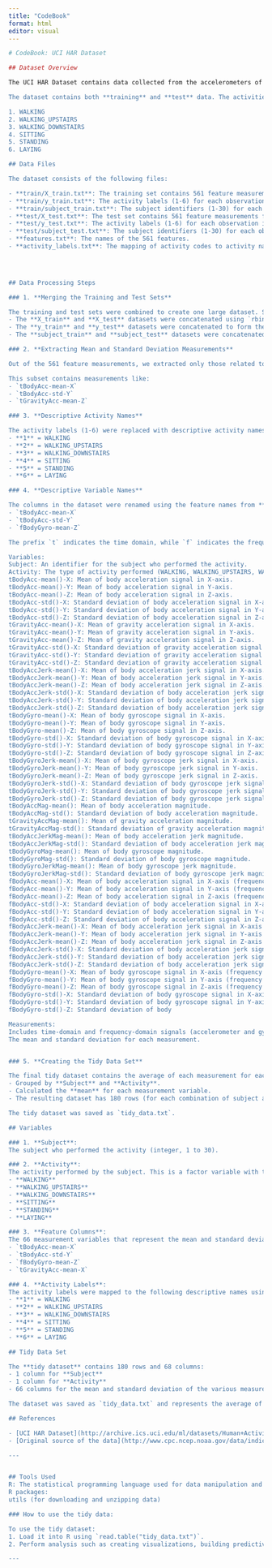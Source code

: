 ---
title: "CodeBook"
format: html
editor: visual
---

```{r}
# CodeBook: UCI HAR Dataset

## Dataset Overview

The UCI HAR Dataset contains data collected from the accelerometers of the Samsung Galaxy S smartphone. The data was gathered to recognize activities using the smartphone's sensors. It includes sensor measurements from 30 subjects performing 6 different activities, and it is used to classify the types of activities performed.

The dataset contains both **training** and **test** data. The activities that were recorded are:

1. WALKING
2. WALKING_UPSTAIRS
3. WALKING_DOWNSTAIRS
4. SITTING
5. STANDING
6. LAYING

## Data Files

The dataset consists of the following files:

- **train/X_train.txt**: The training set contains 561 feature measurements for each observation.
- **train/y_train.txt**: The activity labels (1-6) for each observation in the training set.
- **train/subject_train.txt**: The subject identifiers (1-30) for each observation in the training set.
- **test/X_test.txt**: The test set contains 561 feature measurements for each observation.
- **test/y_test.txt**: The activity labels (1-6) for each observation in the test set.
- **test/subject_test.txt**: The subject identifiers (1-30) for each observation in the test set.
- **features.txt**: The names of the 561 features.
- **activity_labels.txt**: The mapping of activity codes to activity names.

 


## Data Processing Steps

### 1. **Merging the Training and Test Sets**

The training and test sets were combined to create one large dataset. Specifically:
- The **X_train** and **X_test** datasets were concatenated using `rbind()`.
- The **y_train** and **y_test** datasets were concatenated to form the combined activity labels (`y`).
- The **subject_train** and **subject_test** datasets were concatenated to form the combined subject identifiers (`subject`).

### 2. **Extracting Mean and Standard Deviation Measurements**

Out of the 561 feature measurements, we extracted only those related to the **mean** and **standard deviation** of the sensor data. These columns were identified by filtering the feature names based on regular expressions (`grep("-(mean|std)\\(\\)", features)`).

This subset contains measurements like:
- `tBodyAcc-mean-X`
- `tBodyAcc-std-Y`
- `tGravityAcc-mean-Z`

### 3. **Descriptive Activity Names**

The activity labels (1-6) were replaced with descriptive activity names from **activity_labels.txt**:
- **1** = WALKING
- **2** = WALKING_UPSTAIRS
- **3** = WALKING_DOWNSTAIRS
- **4** = SITTING
- **5** = STANDING
- **6** = LAYING

### 4. **Descriptive Variable Names**

The columns in the dataset were renamed using the feature names from **features.txt**. The names represent the type of measurement and the axis it was measured on, such as:
- `tBodyAcc-mean-X`
- `tBodyAcc-std-Y`
- `fBodyGyro-mean-Z`

The prefix `t` indicates the time domain, while `f` indicates the frequency domain.

Variables:
Subject: An identifier for the subject who performed the activity.
Activity: The type of activity performed (WALKING, WALKING_UPSTAIRS, WALKING_DOWNSTAIRS, SITTING, STANDING, LAYING).
tBodyAcc-mean()-X: Mean of body acceleration signal in X-axis.   
tBodyAcc-mean()-Y: Mean of body acceleration signal in Y-axis.
tBodyAcc-mean()-Z: Mean of body acceleration signal in Z-axis.
tBodyAcc-std()-X: Standard deviation of body acceleration signal in X-axis.
tBodyAcc-std()-Y: Standard deviation of body acceleration signal in Y-axis.
tBodyAcc-std()-Z: Standard deviation of body acceleration signal in Z-axis.
tGravityAcc-mean()-X: Mean of gravity acceleration signal in X-axis.
tGravityAcc-mean()-Y: Mean of gravity acceleration signal in Y-axis.
tGravityAcc-mean()-Z: Mean of gravity acceleration signal in Z-axis.
tGravityAcc-std()-X: Standard deviation of gravity acceleration signal in X-axis.
tGravityAcc-std()-Y: Standard deviation of gravity acceleration signal in Y-axis.
tGravityAcc-std()-Z: Standard deviation of gravity acceleration signal in Z-axis.
tBodyAccJerk-mean()-X: Mean of body acceleration jerk signal in X-axis.
tBodyAccJerk-mean()-Y: Mean of body acceleration jerk signal in Y-axis.
tBodyAccJerk-mean()-Z: Mean of body acceleration jerk signal in Z-axis.
tBodyAccJerk-std()-X: Standard deviation of body acceleration jerk signal in X-axis.
tBodyAccJerk-std()-Y: Standard deviation of body acceleration jerk signal in Y-axis.
tBodyAccJerk-std()-Z: Standard deviation of body acceleration jerk signal in Z-axis.
tBodyGyro-mean()-X: Mean of body gyroscope signal in X-axis.
tBodyGyro-mean()-Y: Mean of body gyroscope signal in Y-axis.
tBodyGyro-mean()-Z: Mean of body gyroscope signal in Z-axis.
tBodyGyro-std()-X: Standard deviation of body gyroscope signal in X-axis.
tBodyGyro-std()-Y: Standard deviation of body gyroscope signal in Y-axis.
tBodyGyro-std()-Z: Standard deviation of body gyroscope signal in Z-axis.
tBodyGyroJerk-mean()-X: Mean of body gyroscope jerk signal in X-axis.
tBodyGyroJerk-mean()-Y: Mean of body gyroscope jerk signal in Y-axis.
tBodyGyroJerk-mean()-Z: Mean of body gyroscope jerk signal in Z-axis.
tBodyGyroJerk-std()-X: Standard deviation of body gyroscope jerk signal in X-axis.
tBodyGyroJerk-std()-Y: Standard deviation of body gyroscope jerk signal in Y-axis.
tBodyGyroJerk-std()-Z: Standard deviation of body gyroscope jerk signal in Z-axis.
tBodyAccMag-mean(): Mean of body acceleration magnitude.
tBodyAccMag-std(): Standard deviation of body acceleration magnitude.
tGravityAccMag-mean(): Mean of gravity acceleration magnitude.
tGravityAccMag-std(): Standard deviation of gravity acceleration magnitude.
tBodyAccJerkMag-mean(): Mean of body acceleration jerk magnitude.   
tBodyAccJerkMag-std(): Standard deviation of body acceleration jerk magnitude.
tBodyGyroMag-mean(): Mean of body gyroscope magnitude.
tBodyGyroMag-std(): Standard deviation of body gyroscope magnitude.
tBodyGyroJerkMag-mean(): Mean of body gyroscope jerk magnitude.
tBodyGyroJerkMag-std(): Standard deviation of body gyroscope jerk magnitude.
fBodyAcc-mean()-X: Mean of body acceleration signal in X-axis (frequency domain).
fBodyAcc-mean()-Y: Mean of body acceleration signal in Y-axis (frequency domain).
fBodyAcc-mean()-Z: Mean of body acceleration signal in Z-axis (frequency domain).
fBodyAcc-std()-X: Standard deviation of body acceleration signal in X-axis (frequency domain).
fBodyAcc-std()-Y: Standard deviation of body acceleration signal in Y-axis (frequency domain).
fBodyAcc-std()-Z: Standard deviation of body acceleration signal in Z-axis (frequency domain).
fBodyAccJerk-mean()-X: Mean of body acceleration jerk signal in X-axis (frequency domain).
fBodyAccJerk-mean()-Y: Mean of body acceleration jerk signal in Y-axis (frequency domain).
fBodyAccJerk-mean()-Z: Mean of body acceleration jerk signal in Z-axis (frequency domain).
fBodyAccJerk-std()-X: Standard deviation of body acceleration jerk signal in X-axis (frequency domain).
fBodyAccJerk-std()-Y: Standard deviation of body acceleration jerk signal in Y-axis (frequency domain).
fBodyAccJerk-std()-Z: Standard deviation of body acceleration jerk signal in Z-axis (frequency domain).
fBodyGyro-mean()-X: Mean of body gyroscope signal in X-axis (frequency domain).
fBodyGyro-mean()-Y: Mean of body gyroscope signal in Y-axis (frequency domain).
fBodyGyro-mean()-Z: Mean of body gyroscope signal in Z-axis (frequency domain).
fBodyGyro-std()-X: Standard deviation of body gyroscope signal in X-axis (frequency domain).
fBodyGyro-std()-Y: Standard deviation of body gyroscope signal in Y-axis (frequency domain).
fBodyGyro-std()-Z: Standard deviation of body

Measurements:
Includes time-domain and frequency-domain signals (accelerometer and gyroscope readings) from the Samsung Galaxy S smartphone.
The mean and standard deviation for each measurement.


### 5. **Creating the Tidy Data Set**

The final tidy dataset contains the average of each measurement for each combination of subject and activity. This dataset was created using the following steps:
- Grouped by **Subject** and **Activity**.
- Calculated the **mean** for each measurement variable.
- The resulting dataset has 180 rows (for each combination of subject and activity) and 68 columns (1 for subject, 1 for activity, and 66 measurements).

The tidy dataset was saved as `tidy_data.txt`.

## Variables

### 1. **Subject**: 
The subject who performed the activity (integer, 1 to 30).

### 2. **Activity**: 
The activity performed by the subject. This is a factor variable with the following levels:
- **WALKING**
- **WALKING_UPSTAIRS**
- **WALKING_DOWNSTAIRS**
- **SITTING**
- **STANDING**
- **LAYING**

### 3. **Feature Columns**:
The 66 measurement variables that represent the mean and standard deviation of various sensor measurements. The columns are named based on the corresponding feature names from **features.txt**. Some examples of feature names include:
- `tBodyAcc-mean-X`
- `tBodyAcc-std-Y`
- `fBodyGyro-mean-Z`
- `tGravityAcc-mean-X`

### 4. **Activity Labels**:
The activity labels were mapped to the following descriptive names using the `activity_labels.txt` file:
- **1** = WALKING
- **2** = WALKING_UPSTAIRS
- **3** = WALKING_DOWNSTAIRS
- **4** = SITTING
- **5** = STANDING
- **6** = LAYING

## Tidy Data Set

The **tidy dataset** contains 180 rows and 68 columns:
- 1 column for **Subject**
- 1 column for **Activity**
- 66 columns for the mean and standard deviation of the various measurements.

The dataset was saved as `tidy_data.txt` and represents the average of each variable for each activity and each subject.

## References

- [UCI HAR Dataset](http://archive.ics.uci.edu/ml/datasets/Human+Activity+Recognition+Using+Smartphones)
- [Original source of the data](http://www.cpc.ncep.noaa.gov/data/indices/wksst8110.for)

---


## Tools Used
R: The statistical programming language used for data manipulation and analysis.
R packages:
utils (for downloading and unzipping data)

### How to use the tidy data:

To use the tidy dataset:
1. Load it into R using `read.table("tidy_data.txt")`.
2. Perform analysis such as creating visualizations, building predictive models, or performing statistical analyses.

---
```

```{}
```
